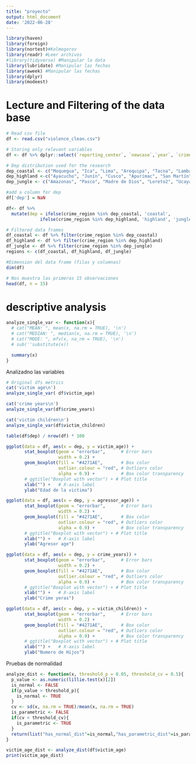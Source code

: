```yaml
---
title: "proyecto"
output: html_document
date: '2022-06-28'
---
```


```r
library(haven)
library(foreign)
library(nortest)#Kolmogorov
library(readr) #Leer archivos
#library(tidyverse) #Manipular la data
library(lubridate) #Manipular las fechas
library(aweek) #Manipular las fechas
library(dplyr)
library(modeest)
```

# Lecture and Filtering of the data base

```r
# Read csv file
df <- read.csv("violence_clean.csv")

# Storing only relevant variables
df <- df %>% dplyr::select(`reporting_center`, `newcase`,`year`, `crime_years`, `crime_region`, `crime_urban`, `crime_femicide_attemp`, `crime_violence_type`, `verbal_assault`, `victim_age`, `victim_children`, `victim_children_groups`, `victim_language`, `victim_civil_status`, `victim_education`, `victim_job_status`, `victim_discapacity`, `victim_filesacomplaint`, `sex_harassment`, `sex_rape`, `verbal_assault`, `thread_children`, `physical_kicks`, `physical_punches`, `physical_hairpull`, `victim_children_groups`, `treatment_psycological`, `treatment_psyquiatric`, `treatment_medic`, `bond_family_d`, `bond_family_d`, `bond_coworkers`, `bond_neighbor`, `bond_friends`, `bond_partner`, `agressor_age`, `agressor_age_group`, `agressor_gender`, `agressor_education`, `agressor_education`, `agressor_job_status`, `agressor_foreign`)
```

```r
# Dep distribution used for the research
dep_coastal <- c("Moquegua", "Ica", "Lima", "Arequipa", "Tacna", "Lambayeque", "Callao", "Áncash", "La Libertad", "Piura", "Tumbes", "Callao")
dep_highland <-c("Ayacucho", "Junín", "Cusco", "Apurímac", "San Martín", "Cajamarca", "Huancavelica", "Huánuco", "Puno")
dep_jungle <- c("Amazonas", "Pasco", "Madre de Dios", "Loreto2", "Ucayali")
```


```r
#add a column for dep
df['dep'] = NaN

df<- df %>%  
  mutate(dep = ifelse(crime_region %in% dep_coastal, 'coastal', 
             ifelse(crime_region %in% dep_highland, 'highland', 'jungle')))
```

```r
# Filtered data frames
df_coastal <- df %>% filter(crime_region %in% dep_coastal)
df_highland <- df %>% filter(crime_region %in% dep_highland)
df_jungle <- df %>% filter(crime_region %in% dep_jungle)
regions <- c(df_coastal, df_highland, df_jungle)
```


```r
#Dimension del data frame (filas y columnas)
dim(df) 

# Nos muestra las primeras 15 observaciones
head(df, n = 15) 
```

# descriptive analysis





```r
analyze_single_var <- function(x){
  # cat("MEAN: ", mean(x, na.rm = TRUE), '\n')
  # cat("MEDIAN: ", median(x, na.rm = TRUE), '\n')
  # cat("MODE: ", mfv(x, na_rm = TRUE), '\n')
  # sub(''substitute(x))

  summary(x)
}
```

Analizadno las variables
```r
# Original dfs metrics
cat('victim age\n')
analyze_single_var( df$victim_age)

cat('crime years\n')
analyze_single_var(df$crime_years)

cat('victim children\n')
analyze_single_var(df$victim_children)
```


```r
table(df$dep) / nrow(df) * 100
```




```r
ggplot(data = df, aes(x = dep, y = victim_age)) +
       stat_boxplot(geom = "errorbar",      # Error bars
                    width = 0.2) +
       geom_boxplot(fill = "#4271AE",       # Box color
                    outlier.colour = "red", # Outliers color
                    alpha = 0.9) +          # Box color transparency
       # ggtitle("Boxplot with vector") + # Plot title
       xlab("") +   # X-axis label
       ylab("Edad de la victima") 
```



```r
ggplot(data = df, aes(x = dep, y = agressor_age)) +
       stat_boxplot(geom = "errorbar",      # Error bars
                    width = 0.2) +
       geom_boxplot(fill = "#4271AE",       # Box color
                    outlier.colour = "red", # Outliers color
                    alpha = 0.9) +          # Box color transparency
       # ggtitle("Boxplot with vector") + # Plot title
       xlab("") +   # X-axis label
       ylab("Agresor age") 
```

```r
ggplot(data = df, aes(x = dep, y = crime_years)) +
       stat_boxplot(geom = "errorbar",      # Error bars
                    width = 0.2) +
       geom_boxplot(fill = "#4271AE",       # Box color
                    outlier.colour = "red", # Outliers color
                    alpha = 0.9) +          # Box color transparency
       # ggtitle("Boxplot with vector") + # Plot title
       xlab("") +   # X-axis label
       ylab("Crime yeras") 
```


```r
ggplot(data = df, aes(x = dep, y = victim_children)) +
       stat_boxplot(geom = "errorbar",      # Error bars
                    width = 0.2) +
       geom_boxplot(fill = "#4271AE",       # Box color
                    outlier.colour = "red", # Outliers color
                    alpha = 0.9) +          # Box color transparency
       # ggtitle("Boxplot with vector") + # Plot title
       xlab("") +   # X-axis label
       ylab("Numero de Hijos") 
```

Pruebas de normalidad

```r
analyze_dist <- function(x, threshold_p = 0.05, threshold_cv = 0.5){
  p_value <- as.numeric(lillie.test(x)[2])
  is_normal <- FALSE
  if(p_value > threshold_p){
    is_normal <- TRUE
  }
  cv <- sd(x, na.rm = TRUE)/mean(x, na.rm = TRUE)
  is_parametric <- FALSE
  if(cv < threshold_cv){
    is_parametric <- TRUE
  }
  return(list("has_normal_dist"=is_normal,"has_parametric_dist"=is_parametric,"p_value"= p_value,"cv"=cv))
}

victim_age_dist <- analyze_dist(df$victim_age)
print(victim_age_dist)
```


